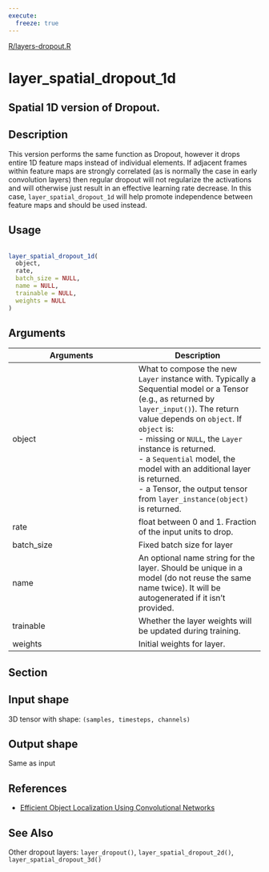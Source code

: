 ```yaml
---
execute:
  freeze: true
---
```


[R/layers-dropout.R](https://github.com/rstudio/keras//blob/main/R/layers-dropout.R#L61) 

# layer_spatial_dropout_1d

## Spatial 1D version of Dropout.

## Description
 This version performs the same function as Dropout, however it drops entire 1D feature maps instead of individual elements. If adjacent frames within feature maps are strongly correlated (as is normally the case in early convolution layers) then regular dropout will not regularize the activations and will otherwise just result in an effective learning rate decrease. In this case, `layer_spatial_dropout_1d` will help promote independence between feature maps and should be used instead. 


## Usage
```r
 
layer_spatial_dropout_1d( 
  object, 
  rate, 
  batch_size = NULL, 
  name = NULL, 
  trainable = NULL, 
  weights = NULL 
) 
```

## Arguments
|Arguments|Description|
|---|---|
| object | What to compose the new `Layer` instance with. Typically a Sequential model or a Tensor (e.g., as returned by `layer_input()`). The return value depends on `object`. If `object` is:  <br>- missing or `NULL`, the `Layer` instance is returned. <br>- a `Sequential` model, the model with an additional layer is returned. <br>- a Tensor, the output tensor from `layer_instance(object)` is returned.  |
| rate | float between 0 and 1. Fraction of the input units to drop. |
| batch_size | Fixed batch size for layer |
| name | An optional name string for the layer. Should be unique in a model (do not reuse the same name twice). It will be autogenerated if it isn't provided. |
| trainable | Whether the layer weights will be updated during training. |
| weights | Initial weights for layer. |


## Section

## Input shape

  3D tensor with shape: `(samples, timesteps, channels)` 

## Output shape

  Same as input 

## References

  - [Efficient Object Localization Using Convolutional Networks](https://arxiv.org/abs/1411.4280) 




## See Also
 Other dropout layers:  `layer_dropout()`, `layer_spatial_dropout_2d()`, `layer_spatial_dropout_3d()` 


